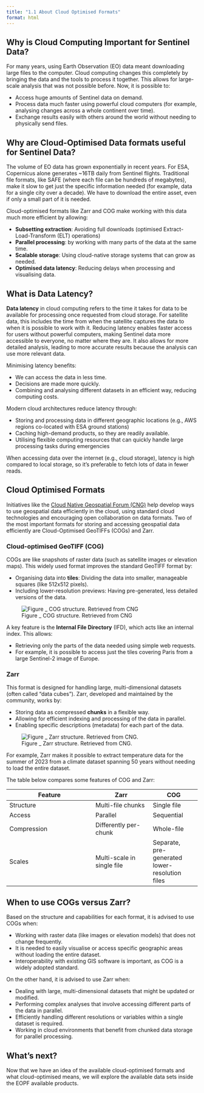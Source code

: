 ```yaml
---
title: "1.1 About Cloud Optimised Formats"
format: html
---
```


## Why is Cloud Computing Important for Sentinel Data?

For many years, using Earth Observation (EO) data meant downloading large files to the computer. Cloud computing changes this completely by bringing the data and the tools to process it together. This allows for large-scale analysis that was not possible before. Now, it is possible to:

- Access huge amounts of Sentinel data on demand.
- Process data much faster using powerful cloud computers (for example, analysing changes across a whole continent over time).
- Exchange results easily with others around the world without needing to physically send files.

## Why are Cloud-Optimised Data formats useful for Sentinel Data?

The volume of EO data has grown exponentially in recent years. For ESA, Copernicus alone generates ~16TB daily from Sentinel flights. Traditional file formats, like SAFE (where each file can be hundreds of megabytes), make it slow to get just the specific information needed (for example, data for a single city over a decade). We have to download the entire asset, even if only a small part of it is needed.

Cloud-optimised formats like Zarr and COG make working with this data much more efficient by allowing:

- **Subsetting extraction**: Avoiding full downloads (optimised Extract-Load-Transform (ELT) operations)
- **Parallel processing**: by working with many parts of the data at the same time.
- **Scalable storage**: Using cloud-native storage systems that can grow as needed.
- **Optimised data latency**: Reducing delays when processing and visualising data.

## What is Data Latency?

**Data latency** in cloud computing refers to the time it takes for data to be available for processing once requested from cloud storage. For satellite data, this includes the time from when the satellite captures the data to when it is possible to work with it. 
Reducing latency enables faster access for users without powerful computers, making Sentinel data more accessible to everyone, no matter where they are. It also allows for more detailed analysis, leading to more accurate results because the analysis can use more relevant data.

Minimising latency benefits:

- We can access the data in less time.
- Decisions are made more quickly.
- Combining and analysing different datasets in an efficient way, reducing computing costs.

Modern cloud architectures reduce latency through:

- Storing and processing data in different geographic locations (e.g., AWS regions co-located with ESA ground stations)
- Caching high-demand products, so they are readily available.
- Utilising flexible computing resources that can quickly handle large processing tasks during emergencies

::: {.callout-note}
When accessing data over the internet (e.g., cloud storage), latency is high compared to local storage, so it's preferable to fetch lots of data in fewer reads.
:::

## Cloud Optimised Formats

Initiatives like the [Cloud Native Geospatial Forum (CNG)](https://cloudnativegeo.org/) help develop ways to use geospatial data efficiently in the cloud, using standard cloud technologies and encouraging open collaboration on data formats. Two of the most important formats for storing and accessing geospatial data efficiently are Cloud-Optimised GeoTIFFs (COGs) and Zarr.

### Cloud-optimised GeoTIFF (COG)

COGs are like snapshots of raster data (such as satellite images or elevation maps). This widely used format improves the standard GeoTIFF format by:

- Organising data into **tiles**: Dividing the data into smaller, manageable squares (like 512x512 pixels).
- Including lower-resolution previews: Having pre-generated, less detailed versions of the data.

![Figure _ COG structure. Retrieved from CNG](img/cogtiff.png)

A key feature is the **Internal File Directory** (IFD), which acts like an internal index. This allows:

- Retrieving only the parts of the data needed using simple web requests.
- For example, it is possible to access just the tiles covering Paris from a large Sentinel-2 image of Europe.

### Zarr

This format is designed for handling large, multi-dimensional datasets (often called "data cubes"). Zarr, developed and maintained by the community, works by:

- Storing data as compressed **chunks** in a flexible way.
- Allowing for efficient indexing and processing of the data in parallel.
- Enabling specific descriptions (metadata) for each part of the data.

![Figure _ Zarr structure. Retrieved from CNG.](img/zarr1.png)

For example, Zarr makes it possible to extract temperature data for the summer of 2023 from a climate dataset spanning 50 years without needing to load the entire dataset.

The table below compares some features of COG and Zarr:

| Feature | Zarr | COG |
|---------|------|-----|
| Structure | Multi-file chunks | Single file |
| Access | Parallel | Sequential |
| Compression | Differently per-chunk | Whole-file |
| Scales | Multi-scale in single file | Separate, pre-generated lower-resolution files |


## When to use COGs versus Zarr?

Based on the structure and capabilities for each format, it is advised to use COGs when:

- Working with raster data (like images or elevation models) that does not change frequently.
- It is needed to easily visualise or access specific geographic areas without loading the entire dataset.
- Interoperability with existing GIS software is important, as COG is a widely adopted standard.

On the other hand, it is advised to use Zarr when:

- Dealing with large, multi-dimensional datasets that might be updated or modified.
- Performing complex analyses that involve accessing different parts of the data in parallel.
- Efficiently handling different resolutions or variables within a single dataset is required.
- Working in cloud environments that benefit from chunked data storage for parallel processing.

## What's next?
Now that we have an idea of the available cloud-optimised formats and what cloud-optimised means, we will explore the available data sets inside the EOPF available products.